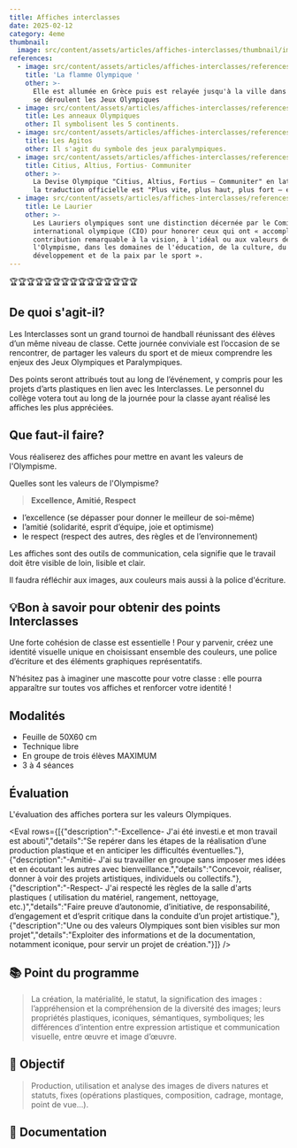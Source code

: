 ```yaml
---
title: Affiches interclasses
date: 2025-02-12
category: 4eme
thumbnail:
  image: src/content/assets/articles/affiches-interclasses/thumbnail/image.jpg
references:
  - image: src/content/assets/articles/affiches-interclasses/references/0/image.jpeg
    title: 'La flamme Olympique '
    other: >-
      Elle est allumée en Grèce puis est relayée jusqu'à la ville dans laquelle
      se déroulent les Jeux Olympiques
  - image: src/content/assets/articles/affiches-interclasses/references/1/image.jpeg
    title: Les anneaux Olympiques
    other: Il symbolisent les 5 continents.
  - image: src/content/assets/articles/affiches-interclasses/references/2/image.jpeg
    title: Les Agitos
    other: Il s'agit du symbole des jeux paralympiques.
  - image: src/content/assets/articles/affiches-interclasses/references/3/image.jpeg
    title: Citius, Altius, Fortius- Communiter
    other: >-
      La Devise Olympique "Citius, Altius, Fortius – Communiter" en latin, dont
      la traduction officielle est "Plus vite, plus haut, plus fort – ensemble".
  - image: src/content/assets/articles/affiches-interclasses/references/4/image.jpeg
    title: Le Laurier
    other: >-
      Les Lauriers olympiques sont une distinction décernée par le Comité
      international olympique (CIO) pour honorer ceux qui ont « accompli une
      contribution remarquable à la vision, à l'idéal ou aux valeurs de
      l'Olympisme, dans les domaines de l'éducation, de la culture, du
      développement et de la paix par le sport ».
---
```

🏆<AnimatedEmoji emoji="26bd" />🏆<AnimatedEmoji emoji="26bd" />🏆<AnimatedEmoji emoji="26bd" />🏆<AnimatedEmoji emoji="26bd" />🏆<AnimatedEmoji emoji="26bd" />🏆<AnimatedEmoji emoji="26bd" />🏆<AnimatedEmoji emoji="26bd" />🏆<AnimatedEmoji emoji="26bd" />🏆<AnimatedEmoji emoji="26bd" />🏆<AnimatedEmoji emoji="26bd" />🏆<AnimatedEmoji emoji="26bd" />🏆<AnimatedEmoji emoji="26bd" />🏆<AnimatedEmoji emoji="26bd" />🏆<AnimatedEmoji emoji="26bd" />🏆<AnimatedEmoji emoji="26bd" />

## <AnimatedEmoji emoji="1f914" /> De quoi s'agit-il?

Les Interclasses sont un grand tournoi de handball réunissant des élèves d’un même niveau de classe. Cette journée conviviale est l’occasion de se rencontrer, de partager les valeurs du sport et de mieux comprendre les enjeux des Jeux Olympiques et Paralympiques.

Des points seront attribués tout au long de l’événement, y compris pour les projets d’arts plastiques en lien avec les Interclasses. Le personnel du collège votera tout au long de la journée pour la classe ayant réalisé les affiches les plus appréciées.

## <AnimatedEmoji emoji="261d_fe0f" /> Que faut-il faire?

Vous réaliserez des affiches pour mettre en avant les valeurs de l'Olympisme.

Quelles sont les valeurs de l'Olympisme?

> &#x20;**Excellence, Amitié, Respect**

* l’excellence (se dépasser pour donner le meilleur de soi-même)
* l’amitié (solidarité, esprit d’équipe, joie et optimisme)
* le respect (respect des autres, des règles et de l’environnement)

Les affiches sont des outils de communication, cela signifie que le travail doit être visible de loin, lisible et clair.

Il faudra réfléchir aux images, aux couleurs mais aussi à la police d'écriture.

## 💡Bon à savoir pour obtenir des points Interclasses

Une forte cohésion de classe est essentielle ! Pour y parvenir, créez une identité visuelle unique en choisissant ensemble des couleurs, une police d’écriture et des éléments graphiques représentatifs.

N’hésitez pas à imaginer une mascotte pour votre classe : elle pourra apparaître sur toutes vos affiches et renforcer votre identité !

## <AnimatedEmoji emoji="270f_fe0f" /> Modalités

* Feuille de 50X60 cm
* Technique libre
* En groupe de trois élèves MAXIMUM
* 3 à 4 séances

## <AnimatedEmoji emoji="2705" /> Évaluation

L'évaluation des affiches portera sur les valeurs Olympiques.

<Eval rows={[{"description":"-Excellence- J'ai été investi.e et mon travail est abouti","details":"Se repérer dans les étapes de la réalisation d’une production plastique et en anticiper les difficultés éventuelles."},{"description":"-Amitié- J'ai su travailler en groupe sans imposer mes idées et en écoutant les autres avec bienveillance.","details":"Concevoir, réaliser, donner à voir des projets artistiques, individuels ou collectifs."},{"description":"-Respect- J'ai respecté les règles de la salle d'arts plastiques ( utilisation du matériel, rangement, nettoyage, etc.)","details":"Faire preuve d’autonomie, d’initiative, de responsabilité, d’engagement et d’esprit critique dans la conduite d’un projet artistique."},{"description":"Une ou des valeurs Olympiques sont bien visibles sur mon projet","details":"Exploiter des informations et de la documentation, notamment iconique, pour servir un projet de création."}]} />

## 📚 Point du programme

> La création, la matérialité, le statut, la signification des images : l’appréhension et la compréhension de la diversité des images; leurs propriétés plastiques, iconiques, sémantiques, symboliques; les différences d’intention entre expression artistique et communication visuelle, entre œuvre et image d’œuvre.

## **🏁** Objectif

> Production, utilisation et analyse des images de divers natures et statuts, fixes (opérations plastiques, composition, cadrage, montage, point de vue...).

## 👀 Documentation&#x20;
